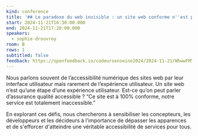 ```yaml
---
kind: conference
title: '## Le paradoxe du web invisible : un site web conforme n''est pas forcément un service accessible.'
start: 2024-11-21T16:30:00.000
end: 2024-11-21T17:20:00.000
speakers:
  - sophie-drouvroy
room: B
rows: 1
subtitled: false
feedback: https://openfeedback.io/codeursenseine2024/2024-11-21/WhwwFM5O9O0LDj2Ulcis
---
```


Nous parlons souvent de l’accessibilité numérique des sites web par leur interface utilisateur mais rarement de l’expérience utilisateur. Un site web n’est qu’une étape d’une expérience utilisateur. Est-ce qu’on peut parler d’assurance qualité accessible ? “Ce site est à 100% conforme, notre service est totalement inaccessible.”

En explorant ces défis, nous chercherons à sensibiliser les concepteurs, les développeurs et les décideurs à l'importance de dépasser les apparences et de s'efforcer d'atteindre une véritable accessibilité de services pour tous.
